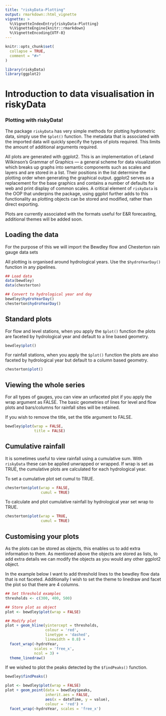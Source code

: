 ```yaml
---
title: "riskyData-Plotting"
output: rmarkdown::html_vignette
vignette: >
  %\VignetteIndexEntry{riskyData-Plotting}
  %\VignetteEngine{knitr::rmarkdown}
  %\VignetteEncoding{UTF-8}
---
```


```r
knitr::opts_chunk$set(
  collapse = TRUE,
  comment = "#>"
)
```

```r
library(riskyData)
library(ggplot2)
```


# Introduction to data visualisation in riskyData

### Plotting with riskyData!

The package `riskyData` has very simple methods for plotting hydrometric data, 
simply use the `$plot()` function. The metadata that is associated with the 
imported data will quickly specify the types of plots required. This limits the 
amount of additional arguments required.

All plots are generated with ggplot2. This is an implementation of Leland 
Wilkinson's Grammar of Graphics — a general scheme for data visualization which 
breaks up graphs into semantic components such as scales and layers and are 
stored in a list. Their positions in the list determine the plotting order when 
generating the graphical output. ggplot2 serves as a replacement for the base 
graphics and contains a number of defaults for web and print display of common 
scales. A critical element of `riskyData` is the OOP that underpins the package,
using ggplot further adds to this functionality as plotting objects can be 
stored and modified, rather than direct exporting.

Plots are currently associated with the formats useful for E&R forecasting, 
additional themes will be added soon.

## Loading the data

For the purpose of this we will import the Bewdley flow and Chesterton rain 
gauge data sets

All plotting is organised around hydrological years. Use the `$hydroYearDay()`
function in any pipelines.

```r
## Load data
data(bewdley)
data(chesterton)

## Convert to hydrological year and day
bewdley$hydroYearDay()
chesterton$hydroYearDay()
```


## Standard plots

For flow and level stations, when you apply the `$plot()` function the plots are
faceted by hydrological year and default to a line based geometry.

```r
bewdley$plot()
```

For rainfall stations, when you apply the `$plot()` function the plots are
also faceted by hydrological year but default to a column based geometry.

```r
chesterton$plot()
```

## Viewing the whole series

For all types of gauges, you can view an unfaceted plot if you apply the wrap 
argument as FALSE. The basic geometries of lines for level and flow plots and 
bars/columns for rainfall sites will be retained.

If you wish to remove the title, set the title argument to FALSE.

```r
bewdley$plot(wrap = FALSE, 
             title = FALSE)
```


## Cumulative rainfall

It is sometimes useful to view rainfall using a cumulative sum. With `riskyData`
 these can be applied unwrapped or wrapped. If wrap is set as TRUE, the 
cumulative plots are calculated for each hydrological year.

To set a cumulative plot set cumul to TRUE.
 
```r
chesterton$plot(wrap = FALSE, 
                cumul = TRUE)
```

To calculate and plot cumulative rainfall by hydrological year set wrap to TRUE.

```r
chesterton$plot(wrap = TRUE, 
                cumul = TRUE)
```

## Customising your plots

As the plots can be stored as objects, this enables us to add extra information 
to them. As mentioned above the objects are stored as lists, to add extra 
details we can modify the objects as you would any other ggplot2 object.

In the example below I want to add threshold lines to the bewdley flow data that
 is not faceted. Additionally I wish to set the theme to linedraw and facet the 
plot so that there are 4 columns.


```r
## Set threshold examples
thresholds <- c(300, 400, 500)

## Store plot as object
plot <- bewdley$plot(wrap = FALSE) 

## Modify plot
plot + geom_hline(yintercept = thresholds, 
                  colour = 'red',
                  linetype = 'dashed',
                  linewidth = 0.8) + 
  facet_wrap(~hydroYear, 
             scales = 'free_x', 
             ncol = 3) +
  theme_linedraw()
```

If we wished to plot the peaks detected by the `$findPeaks()` function.

```r
bewdley$findPeaks()

plot <- bewdley$plot(wrap = FALSE)
plot + geom_point(data = bewdley$peaks, 
                  inherit.aes = FALSE,
                  aes(x = dateTime, y = value), 
                  colour = 'red') +
  facet_wrap(~hydroYear, scales = 'free_x')
```
